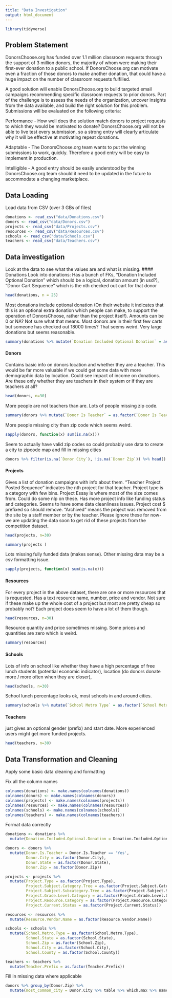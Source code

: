 ```yaml
---
title: "Data Investigation"
output: html_document
---
```



```r
library(tidyverse)
```

## Problem Statement
DonorsChoose.org has funded over 1.1 million classroom requests through the support of 3 million donors, the majority of whom were making their first-ever donation to a public school. If DonorsChoose.org can motivate even a fraction of those donors to make another donation, that could have a huge impact on the number of classroom requests fulfilled.

A good solution will enable DonorsChoose.org to build targeted email campaigns recommending specific classroom requests to prior donors. Part of the challenge is to assess the needs of the organization, uncover insights from the data available, and build the right solution for this problem. Submissions will be evaluated on the following criteria:

Performance - How well does the solution match donors to project requests to which they would be motivated to donate? DonorsChoose.org will not be able to live test every submission, so a strong entry will clearly articulate why it will be effective at motivating repeat donations.

Adaptable - The DonorsChoose.org team wants to put the winning submissions to work, quickly. Therefore a good entry will be easy to implement in production.

Intelligible - A good entry should be easily understood by the DonorsChoose.org team should it need to be updated in the future to accommodate a changing marketplace.

## Data Loading

Load data from CSV (over 3 GBs of files)
```r
donations <- read_csv("data/Donations.csv")
donors <- read_csv("data/Donors.csv")
projects <- read_csv("data/Projects.csv")
resources <- read_csv("data/Resources.csv")
schools <- read_csv("data/Schools.csv")
teachers <- read_csv("data/Teachers.csv")
```

## Data investigation
Look at the data to see what the values are and what is missing.
#### Donations
Look into donations: 
Has a bunch of FKs, "Donation Included Optional Donation" which should be a logical, donation amount (in usd?), "Donor Cart Sequence" which is the nth checked out cart for that donor
```r
head(donations, n = 25)
```

Most donations include optional donation (On their website it indicates that this is an optional extra donation which people can make, to support the operation of DonorsChoose, rather than the project itself). Amounts can be 0 or NA? Not sure what that means. Most donors are in their first few carts but someone has checked out 18000 times? That seems weird. Very large donations but seems reasonable.
```r
summary(donations %>% mutate(`Donation Included Optional Donation` = as.factor(`Donation Included Optional Donation`)))
```

#### Donors

Contains basic info on donors location and whether they are a teacher. This would be far more valuable if we could get some data with more demographic data by location. Could see impact of income on donations. Are these only whether they are teachers in their system or if they are teachers at all?
```r
head(donors, n=30)
```

More people are not teachers than are. Lots of people missing zip code.
```r
summary(donors %>% mutate(`Donor Is Teacher` = as.factor(`Donor Is Teacher`), `Donor Zip` = as.factor(`Donor Zip`)))
```

More people missing city than zip code which seems weird. 
```r
sapply(donors, function(x) sum(is.na(x)))
```

Seem to actually have valid zip codes so could probably use data to create a city to zipcode map and fill in missing cities
```r
donors %>% filter(is.na(`Donor City`), !is.na(`Donor Zip`)) %>% head()
```

#### Projects
Gives a list of donation campaigns with info about them. "Teacher Project Posted Sequence" indicates the nth project for that teacher. Project type is a category with few bins. Project Essay is where most of the size comes from. Could do some nlp on these. Has more project info like funding status and categories. Seems to have some data cleanliness issues. Project cost $ prefixed so should remove. "Archived" means the project was removed from the site by a staff member or by the teacher. Please ignore these for now- we are updating the data soon to get rid of these projects from the competition dataset.
```r
head(projects, n=30)
```

```r
summary(projects )
```

Lots missing fully funded data (makes sense). Other missing data may be a csv formatting issue.
```r
sapply(projects, function(x) sum(is.na(x)))
```

#### Resources
For every project in the above dataset, there are one or more resources that is requested. Has a text resource name, number, price and vendor. Not sure if these make up the whole cost of a project but most are pretty cheap so probably not? Each project does seem to have a lot of them though.
```r
head(resources, n=30)
```

Resource quantity and price sometimes missing. Some prices and quantities are zero which is weird.
```r
summary(resources)
```

#### Schools

Lots of info on school like whether they have a high percentage of free lunch students (potential economic indicator), location (do donors donate more / more often when they are closer), 
```r
head(schools, n=30)
```

School lunch percentage looks ok, most schools in and around cities.
```r
summary(schools %>% mutate(`School Metro Type` = as.factor(`School Metro Type`)))
```

#### Teachers
just gives an optional gender (prefix) and start date. More experienced users might get more funded projects. 
```r
head(teachers, n=30)
```

## Data Transformation and Cleaning

Apply some basic data cleaning and formatting

Fix all the column names
```r
colnames(donations) <- make.names(colnames(donations))
colnames(donors) <- make.names(colnames(donors))
colnames(projects) <- make.names(colnames(projects))
colnames(resources) <- make.names(colnames(resources))
colnames(schools) <- make.names(colnames(schools))
colnames(teachers) <- make.names(colnames(teachers))
```

Format data correctly
```r
donations <- donations %>%
  mutate(Donation.Included.Optional.Donation = Donation.Included.Optional.Donation == 'Yes')

donors <- donors %>%
  mutate(Donor.Is.Teacher = Donor.Is.Teacher == 'Yes',
         Donor.City = as.factor(Donor.City),
         Donor.State = as.factor(Donor.State),
         Donor.Zip = as.factor(Donor.Zip))

projects <- projects %>% 
  mutate(Project.Type = as.factor(Project.Type),
         Project.Subject.Category.Tree = as.factor(Project.Subject.Category.Tree),
         Project.Subject.Subcategory.Tree = as.factor(Project.Subject.Subcategory.Tree),
         Project.Grade.Level.Category = as.factor(Project.Grade.Level.Category),
         Project.Resource.Category = as.factor(Project.Resource.Category),
         Project.Current.Status = as.factor(Project.Current.Status))

resources <- resources %>% 
  mutate(Resource.Vendor.Name = as.factor(Resource.Vendor.Name))

schools <- schools %>% 
  mutate(School.Metro.Type = as.factor(School.Metro.Type),
         School.State = as.factor(School.State),
         School.Zip = as.factor(School.Zip),
         School.City = as.factor(School.City),
         School.County = as.factor(School.County))

teachers <- teachers %>% 
  mutate(Teacher.Prefix = as.factor(Teacher.Prefix))
```

Fill in missing data where applicable
```r
donors %>% group_by(Donor.Zip) %>%
  mutate(most_common_city = Donor.City %>% table %>% which.max %>% names)

```




